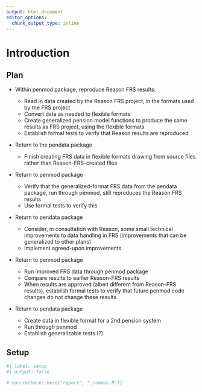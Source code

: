 ```yaml
---
output: html_document
editor_options: 
  chunk_output_type: inline
---
```


# Introduction


## Plan

-   Within penmod package, reproduce Reason FRS results:

    -   Read in data created by the Reason FRS project, in the formats used by the FRS project
    -   Convert data as needed to flexible formats
    -   Create generalized pension model functions to produce the same results as FRS project, using the flexible formats
    -   Establish formal tests to verify that Reason results are reproduced
    
-   Return to the pendata package

    -   Finish creating FRS data in flexible formats drawing from source files rather than Reason-FRS-created files

-   Return to penmod package

    -   Verify that the generalized-format FRS data from the pendata package, run through penmod, still reproduces the Reason FRS results
    -   Use formal tests to verify this
    
-   Return to pendata package

    -   Consider, in consultation with Reason, some small technical improvements to data handling in FRS (improvements that can be generalized to other plans)
    -   Implement agreed-upon improvements
    
-   Return to penmod package

    -   Run improved FRS data through penmod package
    -   Compare results to earlier Reason-FRS results
    -   When results are approved (albeit different from Reason-FRS results), establish formal tests to verify that future penmod code changes do not change these results

-   Return to pendata package

    -   Create data in flexible format for a 2nd pension system
    -   Run through penmod
    -   Establish generalizable tests (?)

## Setup

```r
#| label: setup
#| output: false

# source(here::here("report", "_common.R"))

```



